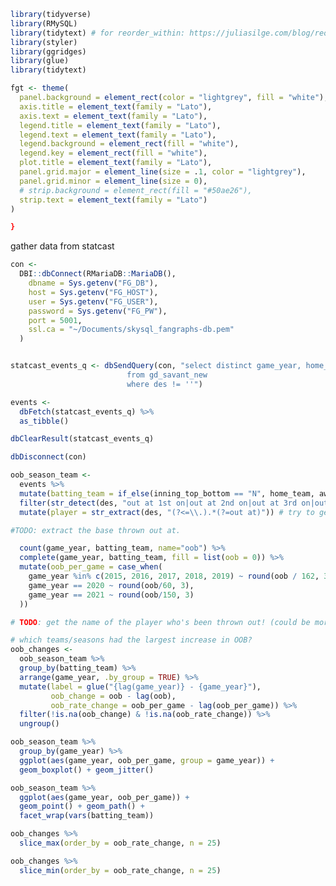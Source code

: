 ```r
library(tidyverse)
library(RMySQL)
library(tidytext) # for reorder_within: https://juliasilge.com/blog/reorder-within/
library(styler)
library(ggridges)
library(glue)
library(tidytext)

fgt <- theme(
  panel.background = element_rect(color = "lightgrey", fill = "white"),
  axis.title = element_text(family = "Lato"),
  axis.text = element_text(family = "Lato"),
  legend.title = element_text(family = "Lato"),
  legend.text = element_text(family = "Lato"),
  legend.background = element_rect(fill = "white"),
  legend.key = element_rect(fill = "white"),
  plot.title = element_text(family = "Lato"),
  panel.grid.major = element_line(size = .1, color = "lightgrey"),
  panel.grid.minor = element_line(size = 0),
  # strip.background = element_rect(fill = "#50ae26"),
  strip.text = element_text(family = "Lato")
)

}
```


gather data from statcast

```r

con <-
  DBI::dbConnect(RMariaDB::MariaDB(),
    dbname = Sys.getenv("FG_DB"),
    host = Sys.getenv("FG_HOST"),
    user = Sys.getenv("FG_USER"),
    password = Sys.getenv("FG_PW"),
    port = 5001,
    ssl.ca = "~/Documents/skysql_fangraphs-db.pem"
  )


statcast_events_q <- dbSendQuery(con, "select distinct game_year, home_team, away_team, inning, inning_top_bottom, des
                          from gd_savant_new
                          where des != ''")

events <-
  dbFetch(statcast_events_q) %>%
  as_tibble()

dbClearResult(statcast_events_q)

dbDisconnect(con)

```

```r
oob_season_team <-
  events %>% 
  mutate(batting_team = if_else(inning_top_bottom == "N", home_team, away_team)) %>%
  filter(str_detect(des, "out at 1st on|out at 2nd on|out at 3rd on|out at home on")) %>% 
  mutate(player = str_extract(des, "(?<=\\.).*(?=out at)")) # try to get player's name

#TODO: extract the base thrown out at. 

  count(game_year, batting_team, name="oob") %>%
  complete(game_year, batting_team, fill = list(oob = 0)) %>%
  mutate(oob_per_game = case_when(
    game_year %in% c(2015, 2016, 2017, 2018, 2019) ~ round(oob / 162, 3),
    game_year == 2020 ~ round(oob/60, 3),
    game_year == 2021 ~ round(oob/150, 3)
  ))

# TODO: get the name of the player who's been thrown out! (could be more than one)

# which teams/seasons had the largest increase in OOB?
oob_changes <-
  oob_season_team %>% 
  group_by(batting_team) %>% 
  arrange(game_year, .by_group = TRUE) %>% 
  mutate(label = glue("{lag(game_year)} - {game_year}"), 
         oob_change = oob - lag(oob),
         oob_rate_change = oob_per_game - lag(oob_per_game)) %>%
  filter(!is.na(oob_change) & !is.na(oob_rate_change)) %>%
  ungroup()

oob_season_team %>% 
  group_by(game_year) %>%
  ggplot(aes(game_year, oob_per_game, group = game_year)) + 
  geom_boxplot() + geom_jitter()

oob_season_team %>% 
  ggplot(aes(game_year, oob_per_game)) + 
  geom_point() + geom_path() +
  facet_wrap(vars(batting_team))

oob_changes %>%
  slice_max(order_by = oob_rate_change, n = 25) 

oob_changes %>%
  slice_min(order_by = oob_rate_change, n = 25)
  
```



